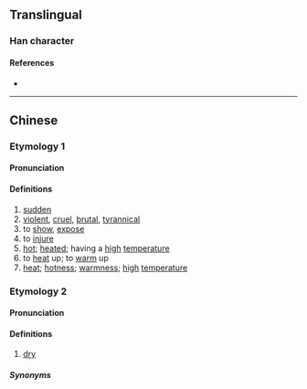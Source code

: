 {{character info}}
==Translingual==

===Han character===
{{Han char|rn=86|rad=火|as=02|sn=6|four=97820|canj=FSH|ids=⿰火刀}}

====References====
* {{Han ref|kx=0666.010|dkj=18861|dj=1075.080|hdz=32188.110|uh=7071|ud=28785|bh=CA41|bd=51777}}

----

==Chinese==
===Etymology 1===
{{zh-forms}}

====Pronunciation====
{{zh-pron
|m=xiāo
|m-s=
|dg=
|c=haau1
|c-t=
|g=
|h=pfs=
|j=
|mb=
|md=
|mn=
|mn-t=
|w=
|x=
|mc=y
|oc=y
|cat=a,v,n
}}

====Definitions====
{{zh-hanzi}}

# [[sudden]]
# [[violent]], [[cruel]], [[brutal]], [[tyrannical]]
# to [[show]], [[expose]]
# to [[injure]]
# [[hot]]; [[heated]]; having a [[high]] [[temperature]]
# to [[heat]] up; to [[warm]] up
# [[heat]]; [[hotness]]; [[warmness]]; [[high]] [[temperature]]

===Etymology 2===
{{zh-forms|alt=焦-Hokkien}}

====Pronunciation====
{{zh-pron
|mn-t=da1
|cat=a
}}

====Definitions====
{{zh-adj}}

# {{lb|zh|Teochew}} [[dry]]

=====Synonyms=====
{{zh-dial|乾}}